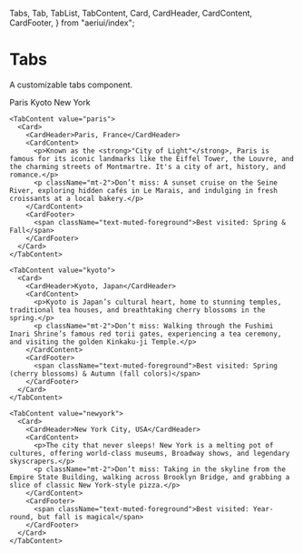  Tabs,
  Tab,
  TabList,
  TabContent,
  Card,
  CardHeader,
  CardContent,
  CardFooter,
} from "aeriui/index";

# Tabs

A customizable tabs component.

<ComponentWrapper>
  <Tabs defaultValue="paris">
    <TabList>
      <Tab value="paris">Paris</Tab>
      <Tab value="kyoto">Kyoto</Tab>
      <Tab value="newyork">New York</Tab>
    </TabList>

    <TabContent value="paris">
      <Card>
        <CardHeader>Paris, France</CardHeader>
        <CardContent>
          <p>Known as the <strong>"City of Light"</strong>, Paris is famous for its iconic landmarks like the Eiffel Tower, the Louvre, and the charming streets of Montmartre. It's a city of art, history, and romance.</p>
          <p className="mt-2">Don’t miss: A sunset cruise on the Seine River, exploring hidden cafés in Le Marais, and indulging in fresh croissants at a local bakery.</p>
        </CardContent>
        <CardFooter>
          <span className="text-muted-foreground">Best visited: Spring & Fall</span>
        </CardFooter>
      </Card>
    </TabContent>

    <TabContent value="kyoto">
      <Card>
        <CardHeader>Kyoto, Japan</CardHeader>
        <CardContent>
          <p>Kyoto is Japan’s cultural heart, home to stunning temples, traditional tea houses, and breathtaking cherry blossoms in the spring.</p>
          <p className="mt-2">Don’t miss: Walking through the Fushimi Inari Shrine’s famous red torii gates, experiencing a tea ceremony, and visiting the golden Kinkaku-ji Temple.</p>
        </CardContent>
        <CardFooter>
          <span className="text-muted-foreground">Best visited: Spring (cherry blossoms) & Autumn (fall colors)</span>
        </CardFooter>
      </Card>
    </TabContent>

    <TabContent value="newyork">
      <Card>
        <CardHeader>New York City, USA</CardHeader>
        <CardContent>
          <p>The city that never sleeps! New York is a melting pot of cultures, offering world-class museums, Broadway shows, and legendary skyscrapers.</p>
          <p className="mt-2">Don’t miss: Taking in the skyline from the Empire State Building, walking across Brooklyn Bridge, and grabbing a slice of classic New York-style pizza.</p>
        </CardContent>
        <CardFooter>
          <span className="text-muted-foreground">Best visited: Year-round, but fall is magical</span>
        </CardFooter>
      </Card>
    </TabContent>

  </Tabs>
</ComponentWrapper>
